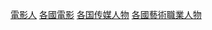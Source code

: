 {{Categories by country|nocat}}

[[Category:電影人|]]
[[Category:各國電影|]]
[[Category:各国传媒人物|]]
[[Category:各國藝術職業人物|]]